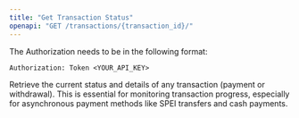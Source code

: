 ```yaml
---
title: "Get Transaction Status"
openapi: "GET /transactions/{transaction_id}/"
---
```


<Warning>
  The Authorization needs to be in the following format:

  `Authorization: Token <YOUR_API_KEY>`
</Warning>

Retrieve the current status and details of any transaction (payment or withdrawal). This is essential for monitoring transaction progress, especially for asynchronous payment methods like SPEI transfers and cash payments.
